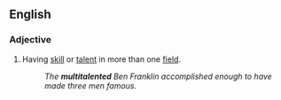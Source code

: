 ==English==

===Adjective===
{{en-adj|-}}

# Having [[skill]] or [[talent]] in more than one [[field]].
#:''The '''multitalented''' Ben Franklin accomplished enough to have made three men famous.''